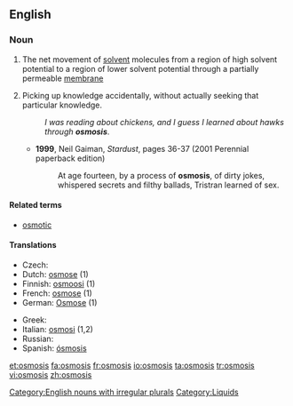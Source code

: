 ==English==
{{wikipedia}}

===Noun===
{{en-noun|osmoses}}

# The net movement of [[solvent]] molecules from a region of high solvent potential to a region of lower solvent potential through a partially permeable [[membrane]]
# {{slang}} Picking up knowledge accidentally, without actually seeking that particular knowledge.
#: ''I was reading about chickens, and I guess I learned about hawks through '''osmosis'''''.
#* '''1999''', Neil Gaiman, ''Stardust'', pages 36-37 (2001 Perennial paperback edition)
#*: At age fourteen, by a process of '''osmosis''', of dirty jokes, whispered secrets and filthy ballads, Tristran learned of sex.

====Related terms====
* [[osmotic]]

====Translations====
{{trans-top|movement of molecules from a region of high solvent potential to low}}
* Czech: {{t-|cs|osmóza|f}}
* Dutch: [[osmose]] {{f}} (1)
* Finnish: [[osmoosi]] (1)
* French: [[osmose]] {{f}} (1)
* German: [[Osmose]] {{f}} (1)
{{trans-mid}}
* Greek: {{t+|el|ώσμωση|sc=Grek}}
* Italian: [[osmosi]] {{f}} (1,2)
* Russian: {{t|ru|осмос|m|tr=ósmos|sc=Cyrl}}
* Spanish: [[ósmosis]] {{f}}
{{trans-bottom}}

[[Category:English nouns with irregular plurals]]
[[Category:Liquids]]

[[et:osmosis]]
[[fa:osmosis]]
[[fr:osmosis]]
[[io:osmosis]]
[[ta:osmosis]]
[[tr:osmosis]]
[[vi:osmosis]]
[[zh:osmosis]]